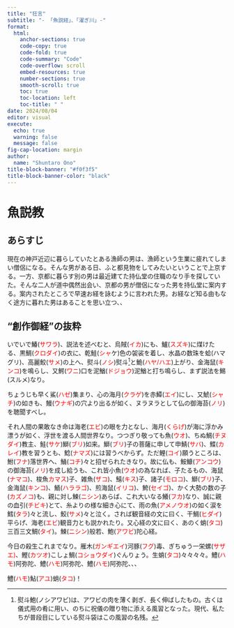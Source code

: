 ```yaml
---
title: "狂言"
subtitle: "- 「魚説経」、「濯ぎ川」-"
format: 
  html:
    anchor-sections: true
    code-copy: true
    code-fold: true
    code-summary: "Code"
    code-overflow: scroll
    embed-resources: true
    number-sections: true
    smooth-scroll: true
    toc: true
    toc-location: left
    toc-title: " "    
date: 2024/08/04
editor: visual
execute:
  echo: true
  warning: false
  message: false
fig-cap-location: margin
author:
  name: "Shuntaro Ono"
title-block-banner: "#f0f3f5"
title-block-banner-color: "black"
---
```


# 魚説教

## あらすじ

現在の神戸近辺に暮らしていたとある漁師の男は、漁師という生業に疲れてしまい僧侶になる。そんな男がある日、ふと都見物をしてみたいということで上京する。一方、京都に暮らす別の男は最近建てた持仏堂の住職のなり手を探していた。そんな二人が道中偶然出会い、京都の男が僧侶になった男を持仏堂に案内する。案内されたところで早速お経を詠むように言われた男。お経など知る由もなく途方に暮れた男はあることを思い立つ、、

## "創作御経"の抜粋

いでいで鰆(<span style="color:red;">サワラ</span>)、説法を述べむと、烏賊(<span style="color:red;">イカ</span>)にも、鱸(<span style="color:red;">スズキ</span>)に煤けたる、黒鯛(<span style="color:red;">クロダイ</span>)の衣に、乾鮭(<span style="color:red;">シャ</span>ケ)色の袈裟を着し、水晶の数珠を蛤(ハマグリ</span>)、高麗鮫(<span style="color:red;">サメ</span>)の上へ、熨斗(<span style="color:red;">ノシ</span>)熨斗[^1]と鮠(<span style="color:red;">ハヤ/ハエ</span>)上がり、金海鼠(<span style="color:red;">キンコ</span>)を鳴らし、又鰐(<span style="color:red;">ワニ</span>)口を泥鰌(<span style="color:red;">ドジョウ</span>)泥鰌と打ち鳴らし、まず説法を鯣(スルメ)なり。

[^1]: 熨斗鮑(ノシアワビ)は、アワビの肉を薄く剥ぎ、長く伸ばしたもの。古くは儀式用の肴に用い、のちに祝儀の贈り物に添える風習となった。現代、私たちが普段目にしている熨斗袋はこの風習の名残。

ちょうじも早く鯊(<span style="color:red;">ハゼ</span>)集まり、心の海月(<span style="color:red;">クラゲ</span>)を赤鱏(<span style="color:red;">エイ</span>)にし、又鯱(<span style="color:red;">シャチ</span>)の如きも、鰻(<span style="color:red;">ウナギ</span>)の穴より出るが如く、ヌラヌラとして仏の御海苔(<span style="color:red;">ノリ</span>)を聴聞すべし。

それ人間の果敢なき命は海老(<span style="color:red;">エビ</span>)の眼を力となし、海月(<span style="color:red;">くらげ</span>)が海に浮かみ漂うが如く、浮世を渡る人間世界なり。つつぎり敬っても魚(<span style="color:red;">ウオ</span>)、ちぬ鯛(<span style="color:red;">チヌダイ</span>)教主、鮭(<span style="color:red;">サケ</span>)鰤(<span style="color:red;">ブリ</span>)如来。鰤(<span style="color:red;">ブリ</span>)子の菩薩に申して申鯖(<span style="color:red;">サバ</span>)、鰈(<span style="color:red;">カレイ</span>)教を習うとも、鯰(<span style="color:red;">ナマズ</span>)には習うべからず。ただ鯉(<span style="color:red;">コイ</span>)願うところは、鮒(<span style="color:red;">フナ</span>)落世界へ、鯒(<span style="color:red;">コチ</span>)々と招ぜられたきなり。故に仏も、鮟鱇(<span style="color:red;">アンコウ</span>)の御海苔(<span style="color:red;">ノリ</span>)を成し給うも、これ皆小魚(<span style="color:red;">ウオ</span>)の為なれば、子たるもの、海鼠(<span style="color:red;">ナマコ</span>)、梭魚<span style="color:red;">カマス</span>)子、雑魚(<span style="color:red;">ザコ</span>)、鱚(<span style="color:red;">キス</span>)子、諸子(<span style="color:red;">モロコ</span>)、鰤(<span style="color:red;">ブリ</span>)子、金海鼠(<span style="color:red;">キンコ</span>)、鮞(<span style="color:red;">ハララゴ</span>)、煎海鼠(<span style="color:red;">イリコ</span>)、鮬(<span style="color:red;">セイゴ</span>)、かく大勢の数の子(<span style="color:red;">カズノコ</span>)も、親に対し鰊(<span style="color:red;">ニシン</span>)あらば、これ大いなる鱶(<span style="color:red;">フカ</span>)なり、誠に親の血引(<span style="color:red;">チビキ</span>)とて、糸よりの様な細き心にて、雨の魚(<span style="color:red;">アメノウオ</span>)の如く涙を鱈(<span style="color:red;">タラ</span>)々と流し、鮫(<span style="color:red;">サメ</span>)々と泣く。されば観音経の文に曰く、干鯛(<span style="color:red;">ヒダイ</span>)平らげ、海老(<span style="color:red;">エビ</span>)観音力とも説かれたり。又心経の文に曰く、あのく蛸(<span style="color:red;">タコ</span>)三百三文鯛(<span style="color:red;">タイ</span>)。鰊(<span style="color:red;">ニシン</span>)般若、鮑(<span style="color:red;">アワビ</span>)陀心経。

今日の殺生これまでなり。雁木(<span style="color:red;">ガンギエイ</span>)河豚(<span style="color:red;">フグ</span>)毒、ぎちゅう一栄螺(<span style="color:red;">サザエ)</span>、鰹(<span style="color:red;">カツオ</span>)こしょ鯛(<span style="color:red;">コショウダイ</span>)ぐんりょう。生蛸(<span style="color:red;">タコ</span>)々々々々。鱧(<span style="color:red;">ハモ</span>)阿弥陀、鱧(<span style="color:red;">ハモ</span>)阿弥陀、鱧(<span style="color:red;">ハモ</span>)阿弥陀、、、

鱧(<span style="color:red;">ハモ</span>)鮎(<span style="color:red;">アユ</span>)蛸(<span style="color:red;">タコ</span>)！
